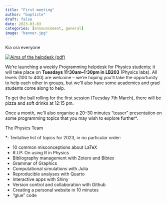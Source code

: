 ```yaml
---
title: "First meeting"
author: "baptiste"
draft: false
date: 2023-03-03
categories: [announcement, general]
image: "banner.jpg"
---
```


Kia ora everyone


[![Aims of the helpdesk (pdf)](overview.png)](intro.pdf)

We're launching a weekly Programming helpdesk for Physics students; it will take place on **Tuesdays 11:30am–1:30pm in LB203** (Physics labs). All levels (100 to 400) are welcome – we're hoping you'll take the opportunity to help each other in groups, but we'll also have some academics and grad students come along to help.

To get the ball rolling for the first session (Tuesday 7th March), there will be pizza and soft drinks at 12:15 pm. 

Once a month, we'll also organise a 20–30 minutes "teaser" presentation on some programming topics that you may wish to explore further*.

The Physics Team

*: Tentative list of topics for 2023, in no particular order:

- 10 common misconceptions about LaTeX
- R.I.P: On using R in Physics
- Bibliography management with Zotero and Bibtex
- Grammar of Graphics
- Computational simulations with Julia
- Reproducible analyses with Quarto
- Interactive apps with Shiny
- Version control and collaboration with Github
- Creating a personal website in 10 minutes
- "glue" code


        